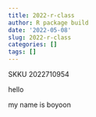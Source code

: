 ```yaml
---
title: 2022-r-class
author: R package build
date: '2022-05-08'
slug: 2022-r-class
categories: []
tags: []
---
```


SKKU 2022710954

hello

my name is boyoon
